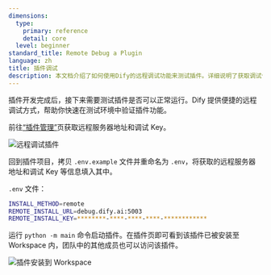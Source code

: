 ```yaml
---
dimensions:
  type:
    primary: reference
    detail: core
  level: beginner
standard_title: Remote Debug a Plugin
language: zh
title: 插件调试
description: 本文档介绍了如何使用Dify的远程调试功能来测试插件。详细说明了获取调试信息、配置环境变量文件、启动插件远程调试以及验证插件安装状态的完整流程。通过这种方式，开发者可以在本地开发的同时在Dify环境中实时测试插件。
---
```


插件开发完成后，接下来需要测试插件是否可以正常运行。Dify 提供便捷的远程调试方式，帮助你快速在测试环境中验证插件功能。

前往[“插件管理”](https://cloud.dify.ai/plugins)页获取远程服务器地址和调试 Key。

![远程调试插件](https://assets-docs.dify.ai/2025/04/2779338a43687f3e00155baccdd6d06c.png)

回到插件项目，拷贝 `.env.example` 文件并重命名为 `.env`，将获取的远程服务器地址和调试 Key 等信息填入其中。

`.env` 文件：

```bash
INSTALL_METHOD=remote
REMOTE_INSTALL_URL=debug.dify.ai:5003
REMOTE_INSTALL_KEY=********-****-****-****-************
```

运行 `python -m main` 命令启动插件。在插件页即可看到该插件已被安装至 Workspace 内，团队中的其他成员也可以访问该插件。

![插件安装到 Workspace](https://assets-docs.dify.ai/2024/12/ec26e5afc57bbfeb807719638f603807.png)
